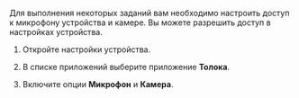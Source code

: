 Для выполнения некоторых заданий вам необходимо настроить доступ к микрофону устройства и камере. Вы можете разрешить доступ в настройках устройства.

<Cut title="Разрешить доступ в настройках">

1. Откройте настройки устройства.

1. В списке приложений выберите приложение **Толока**.

1. Включите опции **Микрофон** и **Камера**.

</Cut>
